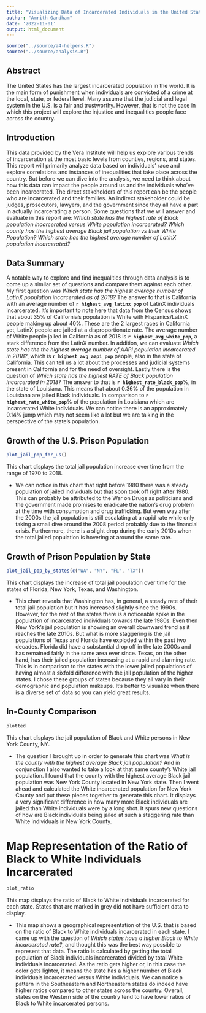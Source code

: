 ```yaml
---
title: "Visualizing Data of Incarcerated Individuals in the United States"
author: "Amrith Gandham"
date: '2022-11-01'
output: html_document
---
```


```r
source("../source/a4-helpers.R")
source("../source/analysis.R")
```

## Abstract 
The United States has the largest incarcerated population in the world. It is the main form of punishment when individuals are convicted of a crime at the local, state, or federal level. Many assume that the judicial and legal system in the U.S. is a fair and trustworthy. However, that is not the case in which this project will explore the injustice and inequalities people face across the country. 

## Introduction 
This data provided by the Vera Institute will help us explore various trends of incarceration at the most basic levels from counties, regions, and states. This report will primarily analyze data based on individuals' race and explore correlations and instances of inequalities that take place across the country. But before we can dive into the analysis, we need to think about how this data can impact the people around us and the individuals who've been incarcerated. The direct stakeholders of this report can be the people who are incarcerated and their families. An indirect stakeholder could be judges, prosecutors, lawyers, and the government since they all have a part in actually incarcerating a person. Some questions that we will answer and evaluate in this report are: _Which state has the highest rate of Black population incarcerated versus White population incarcerated?_ _Which county has the highest average Black jail population vs their White Population?_ _Which state has the highest average number of LatinX population incarcerated?_


## Data Summary
A notable way to explore and find inequalities through data analysis is to come up a similar set of questions and compare them against each other. My first question was _Which state has the highest average number of LatinX population incarcerated as of 2018?_ The answer to that is California with an average number of **`r highest_avg_latinx_pop`** of LatinX individuals incarcerated. It's important to note here that data from the Census shows that about 35% of California's population is White with Hispanics/LatinX people making up about 40%. These are the 2 largest races in California yet, LatinX people are jailed at a disproportionate rate. The average number of White people jailed in California as of 2018 is **`r highest_avg_white_pop`**, a stark difference from the LatinX number. In addition, we can evaluate _Which state has the the highest average number of AAPI population incarcerated in 2018?_, which is **`r highest_avg_aapi_pop`** people, also in the state of California. This can tell us a lot about the processes and judicial systems present in California and for the need of oversight. Lastly there is the question of _Which state has the  highest RATE of Black population incarcerated in 2018?_ The answer to that is **`r highest_rate_black_pop`**%, in the state of Louisiana. This means that about 0.36% of the population in Louisiana are jailed Black individuals. In comparison to **`r highest_rate_white_pop`**% of the population in Louisiana which are incarcerated White individuals. We can notice there is an approximately 0.14% jump which may not seem like a lot but we are talking in the perspective of the state's population. 


## Growth of the U.S. Prison Population

```r
plot_jail_pop_for_us()
```

This chart displays the total jail population increase over time from the range of 1970 to 2018. 

* We can notice in this chart that right before 1980 there was a steady population of jailed individuals but that soon took off right after 1980. This can probably be attributed to the War on Drugs as politicians and the government made promises to eradicate the nation's drug problem at the time with consumption and drug trafficking. But even way after the 2000s the jail population is still escalating at a rapid rate while only taking a small dive around the 2008 period probably due to the financial crisis. Furthermore, there is a slight drop during the early 2010s when the total jailed population is hovering at around the same rate.


## Growth of Prison Population by State
```r
plot_jail_pop_by_states(c("WA", "NY", "FL", "TX"))
```

This chart displays the increase of total jail population over time for the states of Florida, New York, Texas, and Washington. 

* This chart reveals that Washington has, in general, a steady rate of their total jail population but it has increased slightly since the 1990s. However, for the rest of the states there is a noticeable spike in the population of incarcerated individuals towards the late 1980s. Even then New York's jail population is showing an overall downward trend as it reaches the late 2010s. But what is more staggering is the jail populations of Texas and Florida have exploded within the past two decades. Florida did have a substantial drop off in the late 2000s and has remained fairly in the same area ever since. Texas, on the other hand, has their jailed population increasing at a rapid and alarming rate. This is in comparison to the states with the lower jailed populations of having almost a sixfold difference with the jail population of the higher states. I chose these groups of states because they all vary in their demographic and population makeups. It's better to visualize when there is a diverse set of data so you can yield great results. 

## In-County Comparison 
```r
plotted
```

This chart displays the jail population of Black and White persons in New York County, NY.

* The question I brought up in order to generate this chart was _What is the county with the highest average Black jail population?_ And in conjunction I also wanted to take a look at that same county's White jail population. I found that the county with the highest average Black jail population was New York County located in New York state. Then I went ahead and calculated the White incarcerated population for New York County and put these pieces together to generate this chart. It displays a very significant difference in how many more Black individuals are jailed than White individuals were by a long shot. It spurs new questions of how are Black individuals being jailed at such a staggering rate than White individuals in New York County. 

# Map Representation of the Ratio of Black to White Individuals Incarcerated 
```r
plot_ratio
```

This map displays the ratio of Black to White individuals incarcerated for each state. States that are marked in grey did not have sufficient data to display.

* This map shows a geographical representation of the U.S. that is based on the ratio of Black to White individuals incarcerated in each state. I came up with the question of _Which states have a higher Black to White incarcerated rate?_, and thought this was the best way possible to represent that data. The ratio is calculated by getting the total population of Black individuals incarcerated divided by total White individuals incarcerated. As the ratio gets higher or, in this case the color gets lighter, it means the state has a higher number of Black individuals incarcerated versus White individuals. We can notice a pattern in the Southeastern and Northeastern states do indeed have higher ratios compared to other states across the country. Overall, states on the Western side of the country tend to have lower ratios of Black to White incarcerated persons. 



